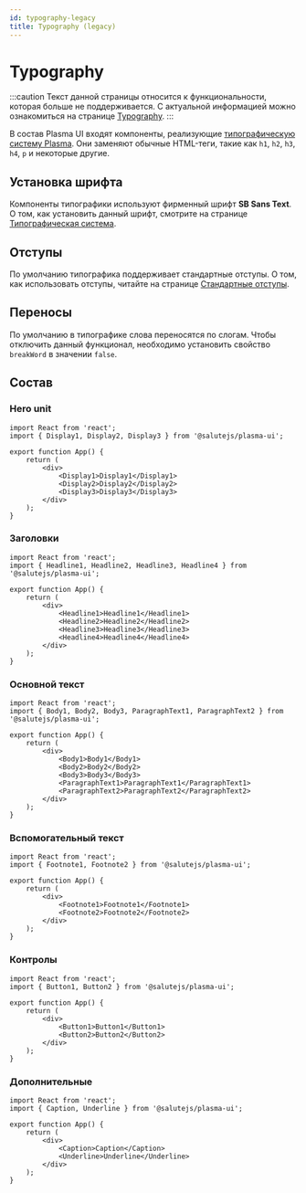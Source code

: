 ```yaml
---
id: typography-legacy
title: Typography (legacy)
---
```


# Typography

:::caution
Текст данной страницы относится к функциональности, которая больше не поддерживается. С актуальной информацией можно ознакомиться на странице [Typography](../typography).
:::

В состав Plasma UI входят компоненты, реализующие [типографическую систему Plasma](../../design/typography). Они заменяют обычные HTML-теги, такие как `h1`, `h2`, `h3`, `h4`, `p` и некоторые другие.

## Установка шрифта
Компоненты типографики используют фирменный шрифт **SB Sans Text**. О том, как установить данный шрифт, смотрите на странице [Типографическая система](../../design/typography#установка-шрифта).

## Отступы
По умолчанию типографика поддерживает стандартные отступы. О том, как использовать отступы, читайте на странице [Стандартные отступы](../../design/spacing#встроенные-отступы-в-типографике).

## Переносы
По умолчанию в типографике слова переносятся по слогам. Чтобы отключить данный функционал, необходимо установить свойство `breakWord` в значении `false`.

## Состав

### Hero unit

```tsx live
import React from 'react';
import { Display1, Display2, Display3 } from '@salutejs/plasma-ui';

export function App() {
    return (
        <div>
            <Display1>Display1</Display1>
            <Display2>Display2</Display2>
            <Display3>Display3</Display3>
        </div>
    );
}
```

### Заголовки

```tsx live
import React from 'react';
import { Headline1, Headline2, Headline3, Headline4 } from '@salutejs/plasma-ui';

export function App() {
    return (
        <div>
            <Headline1>Headline1</Headline1>
            <Headline2>Headline2</Headline2>
            <Headline3>Headline3</Headline3>
            <Headline4>Headline4</Headline4>
        </div>
    );
}
```

### Основной текст

```tsx live
import React from 'react';
import { Body1, Body2, Body3, ParagraphText1, ParagraphText2 } from '@salutejs/plasma-ui';

export function App() {
    return (
        <div>
            <Body1>Body1</Body1>
            <Body2>Body2</Body2>
            <Body3>Body3</Body3>
            <ParagraphText1>ParagraphText1</ParagraphText1>
            <ParagraphText2>ParagraphText2</ParagraphText2>
        </div>
    );
}
```

### Вспомогательный текст

```tsx live
import React from 'react';
import { Footnote1, Footnote2 } from '@salutejs/plasma-ui';

export function App() {
    return (
        <div>
            <Footnote1>Footnote1</Footnote1>
            <Footnote2>Footnote2</Footnote2>
        </div>
    );
}
```

### Контролы

```tsx live
import React from 'react';
import { Button1, Button2 } from '@salutejs/plasma-ui';

export function App() {
    return (
        <div>
            <Button1>Button1</Button1>
            <Button2>Button2</Button2>
        </div>
    );
}
```

### Дополнительные
```tsx live
import React from 'react';
import { Caption, Underline } from '@salutejs/plasma-ui';

export function App() {
    return (
        <div>
            <Caption>Caption</Caption>
            <Underline>Underline</Underline>
        </div>
    );
}
```
